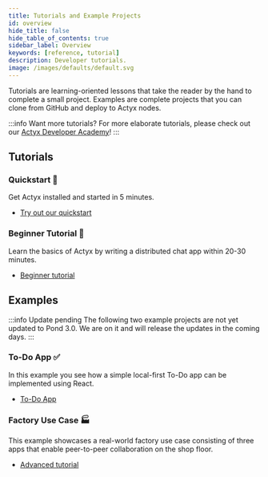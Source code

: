 ```yaml
---
title: Tutorials and Example Projects
id: overview
hide_title: false
hide_table_of_contents: true
sidebar_label: Overview
keywords: [reference, tutorial]
description: Developer tutorials.
image: /images/defaults/default.svg
---
```


Tutorials are learning-oriented lessons that take the reader by the hand to complete a small project.
Examples are complete projects that you can clone from GitHub and deploy to Actyx nodes.

:::info Want more tutorials?
For more elaborate tutorials, please check out our [Actyx Developer Academy](https://academy.actyx.com)!
:::

## Tutorials

### Quickstart 🚀

Get Actyx installed and started in 5 minutes.

- [Try out our quickstart](./quickstart.mdx)

### Beginner Tutorial 💬

Learn the basics of Actyx by writing a distributed chat app within 20-30 minutes.

- [Beginner tutorial](./chat.mdx)

## Examples

:::info Update pending
The following two example projects are not yet updated to Pond 3.0.
We are on it and will release the updates in the coming days.
:::

### To-Do App ✅

In this example you see how a simple local-first To-Do app can be implemented using React.

- [To-Do App](https://github.com/actyx-contrib/todo-react)

### Factory Use Case 🏭

This example showcases a real-world factory use case consisting of three apps that enable peer-to-peer collaboration on the shop floor.

- [Advanced tutorial](./advanced-tutorial/introduction.mdx)
